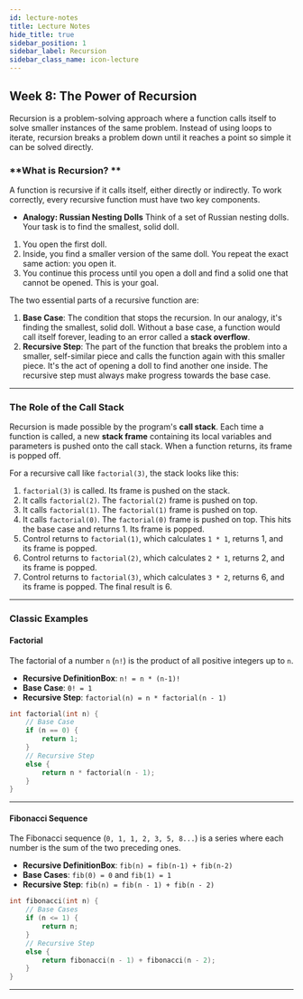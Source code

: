 ```yaml
---
id: lecture-notes
title: Lecture Notes
hide_title: true
sidebar_position: 1
sidebar_label: Recursion
sidebar_class_name: icon-lecture
---
```


<ModuleBanner />



## **Week 8: The Power of Recursion**

Recursion is a problem-solving approach where a function calls itself to solve smaller instances of the same problem. Instead of using loops to iterate, recursion breaks a problem down until it reaches a point so simple it can be solved directly.

### **What is Recursion? **

A function is recursive if it calls itself, either directly or indirectly. To work correctly, every recursive function must have two key components.

  * **Analogy: Russian Nesting Dolls**
Think of a set of Russian nesting dolls. Your task is to find the smallest, solid doll.
1.  You open the first doll.
2.  Inside, you find a smaller version of the same doll. You repeat the exact same action: you open it.
3.  You continue this process until you open a doll and find a solid one that cannot be opened. This is your goal.

The two essential parts of a recursive function are:

1.  **Base Case**: The condition that stops the recursion. In our analogy, it's finding the smallest, solid doll. Without a base case, a function would call itself forever, leading to an error called a **stack overflow**.
2.  **Recursive Step**: The part of the function that breaks the problem into a smaller, self-similar piece and calls the function again with this smaller piece. It's the act of opening a doll to find another one inside. The recursive step must always make progress towards the base case.

-----

### **The Role of the Call Stack**

Recursion is made possible by the program's **call stack**. Each time a function is called, a new **stack frame** containing its local variables and parameters is pushed onto the call stack. When a function returns, its frame is popped off.

For a recursive call like `factorial(3)`, the stack looks like this:

1.  `factorial(3)` is called. Its frame is pushed on the stack.
2.  It calls `factorial(2)`. The `factorial(2)` frame is pushed on top.
3.  It calls `factorial(1)`. The `factorial(1)` frame is pushed on top.
4.  It calls `factorial(0)`. The `factorial(0)` frame is pushed on top. This hits the base case and returns 1. Its frame is popped.
5.  Control returns to `factorial(1)`, which calculates `1 * 1`, returns 1, and its frame is popped.
6.  Control returns to `factorial(2)`, which calculates `2 * 1`, returns 2, and its frame is popped.
7.  Control returns to `factorial(3)`, which calculates `3 * 2`, returns 6, and its frame is popped. The final result is 6.

-----

### **Classic Examples**

#### **Factorial**

The factorial of a number `n` (`n!`) is the product of all positive integers up to `n`.

  * **Recursive DefinitionBox**: `n! = n * (n-1)!`
  * **Base Case**: `0! = 1`
  * **Recursive Step**: `factorial(n) = n * factorial(n - 1)`

<!-- end list -->

```cpp
int factorial(int n) {
    // Base Case
    if (n == 0) {
        return 1;
    }
    // Recursive Step
    else {
        return n * factorial(n - 1);
    }
}
```

-----

#### **Fibonacci Sequence**

The Fibonacci sequence (`0, 1, 1, 2, 3, 5, 8...`) is a series where each number is the sum of the two preceding ones.

  * **Recursive DefinitionBox**: `fib(n) = fib(n-1) + fib(n-2)`
  * **Base Cases**: `fib(0) = 0` and `fib(1) = 1`
  * **Recursive Step**: `fib(n) = fib(n - 1) + fib(n - 2)`

<!-- end list -->

```cpp
int fibonacci(int n) {
    // Base Cases
    if (n <= 1) {
        return n;
    }
    // Recursive Step
    else {
        return fibonacci(n - 1) + fibonacci(n - 2);
    }
}
```

-----

